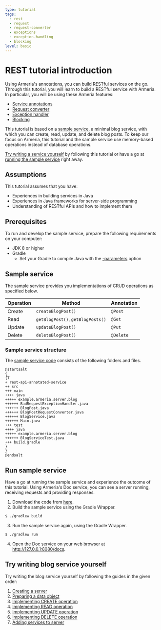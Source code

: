 ```yaml
---
type: tutorial
tags:
  - rest
  - request
  - request-converter
  - exceptions
  - exception-handling
  - blocking
level: basic
---
```


# REST tutorial introduction

Using Armeria's annotations, you can build RESTful services on the go.
Through this tutorial, you will learn to build a RESTful service with Armeria.
In particular, you will be using these Armeria features:

- [Service annotations](/docs/server-annotated-service)
- [Request converter](/docs/server-annotated-service#injecting-value-of-parameters-and-http-headers-into-a-java-object)
- [Exception handler](/docs/server-annotated-service#handling-exceptions)
- [Blocking](/docs/server-annotated-service/#specifying-a-blocking-task-executor)

This tutorial is based on a [sample service](https://github.com/line/armeria-examples/tree/master/rest-api-annotated-service), a minimal blog service, with which you can create, read, update, and delete blog posts.
To keep our focus on Armeria, this tutorial and the sample service use memory-based operations instead of database operations.

[Try writing a service yourself](#try-writing-blog-service-yourself) by following this tutorial or have a go at [running the sample service](#run-sample-service) right away.

## Assumptions

This tutorial assumes that you have:

- Experiences in building services in Java
- Experiences in Java frameworks for server-side programming
- Understanding of RESTful APIs and how to implement them

## Prerequisites

To run and develop the sample service, prepare the following requirements on your computer:

- JDK 8 or higher
- Gradle
  - Set your Gradle to compile Java with the [-parameters](../docs/setup/#configure--parameters-javac-option) option

## Sample service

The sample service provides you implementations of CRUD operations as specified below.

| Operation | Method | Annotation |
| -- | -- | -- |
| Create | `createBlogPost()` | `@Post` |
| Read | `getBlogPost()`, `getBlogPosts()` | `@Get` |
| Update | `updateBlogPost()` | `@Put` |
| Delete | `deleteBlogPost()` | `@Delete` |

### Sample service structure

The [sample service code](https://github.com/line/armeria-examples/tree/master/rest-api-annotated-service) consists of the following folders and files.

```plantuml
@startsalt
{
{T
+ rest-api-annotated-service
++ src
+++ main
++++ java
+++++ example.armeria.server.blog
++++++ BadRequestExceptionHandler.java
++++++ BlogPost.java
++++++ BlogPostRequestConverter.java
++++++ BlogService.java
++++++ Main.java
+++ test
++++ java
+++++ example.armeria.server.blog
++++++ BlogServiceTest.java
+++ build.gradle
}
}
@endsalt
```

## Run sample service

Have a go at running the sample service and experience the outcome of this tutorial.
Using Armeria's Doc service, you can see a server running, receiving requests and providing responses.

1. Download the code from [here](https://github.com/line/armeria-examples/tree/master/rest-api-annotated-service).
2. Build the sample service using the Gradle Wrapper.
  ```bash
  $ ./gradlew build
  ```
3. Run the sample service again, using the Gradle Wrapper.
  ```bash
  $ ./gradlew run
  ```
4. Open the Doc service on your web browser at http://127.0.0.1:8080/docs.

## Try writing blog service yourself

Try writing the blog service yourself by following the guides in the given order:

1. [Creating a server](./tutorial-blog-rest-step1)
2. [Preparing a data object](./tutorial-blog-rest-step2)
3. [Implementing CREATE operation](./tutorial-blog-rest-step3)
4. [Implementing READ operation](./tutorial-blog-rest-step4)
5. [Implementing UPDATE operation](./tutorial-blog-rest-step5)
6. [Implementing DELETE operation](./tutorial-blog-rest-step6)
7. [Adding services to server](./tutorial-blog-rest-step7)